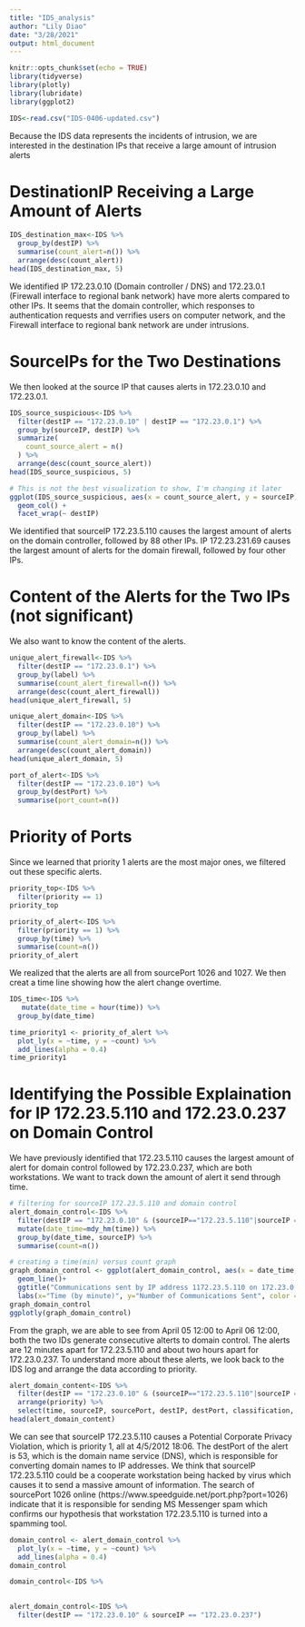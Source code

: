 ```yaml
---
title: "IDS_analysis"
author: "Lily Diao"
date: "3/28/2021"
output: html_document
---
```


```r
knitr::opts_chunk$set(echo = TRUE)
library(tidyverse)
library(plotly)
library(lubridate)
library(ggplot2)
```


```r
IDS<-read.csv("IDS-0406-updated.csv")
```

Because the IDS data represents the incidents of intrusion, we are interested in the destination IPs that receive a large amount of intrusion alerts

# DestinationIP Receiving a Large Amount of Alerts

```r
IDS_destination_max<-IDS %>% 
  group_by(destIP) %>% 
  summarise(count_alert=n()) %>% 
  arrange(desc(count_alert))
head(IDS_destination_max, 5)
```

We identified IP 172.23.0.10 (Domain controller / DNS) and 172.23.0.1 (Firewall interface to regional bank network) have more alerts compared to other IPs. It seems that the domain controller, which responses to authentication requests and verrifies users on computer network, and the Firewall interface to regional bank network are under intrusions. 

# SourceIPs for the Two Destinations

We then looked at the source IP that causes alerts in 172.23.0.10 and 172.23.0.1.

```r
IDS_source_suspicious<-IDS %>% 
  filter(destIP == "172.23.0.10" | destIP == "172.23.0.1") %>% 
  group_by(sourceIP, destIP) %>% 
  summarize(
    count_source_alert = n()
  ) %>% 
  arrange(desc(count_source_alert)) 
head(IDS_source_suspicious, 5)

```

```r
# This is not the best visualization to show, I'm changing it later
ggplot(IDS_source_suspicious, aes(x = count_source_alert, y = sourceIP))+
  geom_col() +
  facet_wrap(~ destIP)
```

We identified that sourceIP 172.23.5.110 causes the largest amount of alerts on the domain controller, followed by 88 other IPs. IP 172.23.231.69  causes the largest amount of alerts for the domain firewall, followed by four other IPs. 

# Content of the Alerts for the Two IPs (not significant)

We also want to know the content of the alerts. 

```r
unique_alert_firewall<-IDS %>% 
  filter(destIP == "172.23.0.1") %>% 
  group_by(label) %>% 
  summarise(count_alert_firewall=n()) %>% 
  arrange(desc(count_alert_firewall)) 
head(unique_alert_firewall, 5)

```

```r
unique_alert_domain<-IDS %>% 
  filter(destIP == "172.23.0.10") %>% 
  group_by(label) %>% 
  summarise(count_alert_domain=n()) %>% 
  arrange(desc(count_alert_domain)) 
head(unique_alert_domain, 5)
```

```r
port_of_alert<-IDS %>% 
  filter(destIP == "172.23.0.10") %>% 
  group_by(destPort) %>% 
  summarise(port_count=n())
```


# Priority of Ports

Since we learned that priority 1 alerts are the most major ones, we filtered out these specific alerts. 

```r
priority_top<-IDS %>% 
  filter(priority == 1) 
priority_top 
```

```r
priority_of_alert<-IDS %>% 
  filter(priority == 1) %>% 
  group_by(time) %>% 
  summarise(count=n())
priority_of_alert
```

We realized that the alerts are all from sourcePort 1026 and 1027. We then creat a time line showing how the alert change overtime. 

```r
IDS_time<-IDS %>% 
   mutate(date_time = hour(time)) %>% 
  group_by(date_time)
```

```r
time_priority1 <- priority_of_alert %>%
  plot_ly(x = ~time, y = ~count) %>%
  add_lines(alpha = 0.4) 
time_priority1
```

# Identifying the Possible Explaination for IP 172.23.5.110 and 172.23.0.237 on Domain Control


We have previously identified that 172.23.5.110 causes the largest amount of alert for domain control followed by 172.23.0.237, which are both workstations. We want to track down the amount of alert it send through time.

```r
# filtering for sourceIP 172.23.5.110 and domain control
alert_domain_control<-IDS %>% 
  filter(destIP == "172.23.0.10" & (sourceIP=="172.23.5.110"|sourceIP == "172.23.0.237")) %>% 
  mutate(date_time=mdy_hm(time)) %>% 
  group_by(date_time, sourceIP) %>% 
  summarise(count=n())
```

```r
# creating a time(min) versus count graph
graph_domain_control <- ggplot(alert_domain_control, aes(x = date_time, y = count, color = sourceIP)) +
  geom_line()+
  ggtitle("Communications sent by IP address 1172.23.5.110 on 172.23.0.237") +
  labs(x="Time (by minute)", y="Number of Communications Sent", color = "SourceIP") 
graph_domain_control
ggplotly(graph_domain_control)
```

From the graph, we are able to see from April 05 12:00 to April 06 12:00, both the two IDs generate consecutive alterts to domain control. The alerts are 12 minutes apart for 172.23.5.110 and about two hours apart for 172.23.0.237. To understand more about these alerts, we look back to the IDS log and arrange the data according to priority. 

```r
alert_domain_content<-IDS %>% 
  filter(destIP == "172.23.0.10" & (sourceIP=="172.23.5.110"|sourceIP == "172.23.0.237")) %>% 
  arrange(priority) %>% 
  select(time, sourceIP, sourcePort, destIP, destPort, classification, priority, xref)
head(alert_domain_content)
```

We can see that sourceIP 172.23.5.110 causes a Potential Corporate Privacy Violation, which is priority 1,  all at 4/5/2012 18:06. The destPort of the alert is 53, which is the domain name service (DNS), which is responsible for converting domain names to IP addresses. We think that sourceIP 172.23.5.110 could be a cooperate workstation being hacked by virus which causes it to send a massive amount of information. The search of sourcePort 1026 online (https://www.speedguide.net/port.php?port=1026) indicate that it is responsible for sending MS Messenger spam which confirms our hypothesis that workstation 172.23.5.110 is turned into a spamming tool.

```r
domain_control <- alert_domain_control %>%
  plot_ly(x = ~time, y = ~count) %>%
  add_lines(alpha = 0.4) 
domain_control
```

```r
domain_control<-IDS %>% 
  

```

```r
alert_domain_control<-IDS %>% 
  filter(destIP == "172.23.0.10" & sourceIP == "172.23.0.237")
```

